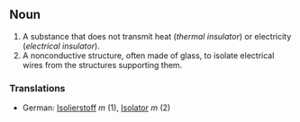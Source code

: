 ==Noun==

# A substance that does not transmit heat (''thermal insulator'') or electricity (''electrical insulator'').
# A nonconductive structure, often made of glass, to isolate electrical wires from the structures supporting them.

===Translations===

*German: [[Isolierstoff]] ''m'' (1), [[Isolator]] ''m'' (2)